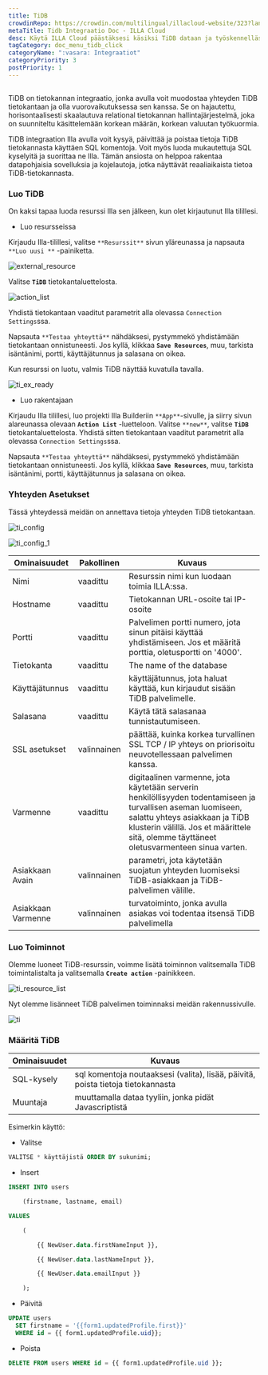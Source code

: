 ```yaml
---
title: TiDB
crowdinRepo: https://crowdin.com/multilingual/illacloud-website/323?languages=fi&filter=basic&value=0
metaTitle: Tidb Integraatio Doc - ILLA Cloud
desc: Käytä ILLA Cloud päästäksesi käsiksi TiDB dataan ja työskennelläsi. Luo sovelluksia, jotka voivat kysyä, manipuloida ja näyttää tietoja. Seuraa tätä opasta aloittaaksesi.
tagCategory: doc_menu_tidb_click
categoryName: ":vasara: Integraatiot"
categoryPriority: 3
postPriority: 1
---
```


## <h2 hidden>Mitä TiDB on?</h2>

TiDB on tietokannan integraatio, jonka avulla voit muodostaa yhteyden TiDB tietokantaan ja olla vuorovaikutuksessa sen kanssa. Se on hajautettu, horisontaalisesti skaalautuva relational tietokannan hallintajärjestelmä, joka on suunniteltu käsittelemään korkean määrän, korkean valuutan työkuormia.

TiDB integraation Illa avulla voit kysyä, päivittää ja poistaa tietoja TiDB tietokannasta käyttäen SQL komentoja. Voit myös luoda mukautettuja SQL kyselyitä ja suorittaa ne Illa. Tämän ansiosta on helppoa rakentaa datapohjaisia sovelluksia ja kojelautoja, jotka näyttävät reaaliaikaista tietoa TiDB-tietokannasta.

### Luo TiDB

On kaksi tapaa luoda resurssi Illa sen jälkeen, kun olet kirjautunut Illa tilillesi.

-   Luo resursseissa

Kirjaudu Illa-tilillesi, valitse `**Resurssit**` sivun yläreunassa ja napsauta `**Luo uusi **` -painiketta.

![external_resource](https://cdn.illacloud.com/official-website/img/docs/external_resource.png)

Valitse **`TiDB`** tietokantaluettelosta.

![action_list](https://cdn.illacloud.com/official-website/img/docs/action_list.png)

Yhdistä tietokantaan vaaditut parametrit alla olevassa `Connection Settings`ssa.

Napsauta `**Testaa yhteyttä**` nähdäksesi, pystymmekö yhdistämään tietokantaan onnistuneesti. Jos kyllä, klikkaa **`Save Resources`**, muu, tarkista isäntänimi, portti, käyttäjätunnus ja salasana on oikea.

Kun resurssi on luotu, valmis TiDB näyttää kuvatulla tavalla.

![ti_ex_ready](https://cdn.illacloud.com/official-website/img/docs/ti_ex_ready.png)

-   Luo rakentajaan

Kirjaudu Illa tilillesi, luo projekti Illa Builderiin `**App**`-sivulle, ja siirry sivun alareunassa olevaan **`Action List`** -luetteloon. Valitse `**new**`, valitse **`TiDB`** tietokantaluettelosta. Yhdistä sitten tietokantaan vaaditut parametrit alla olevassa `Connection Settings`ssa.

Napsauta `**Testaa yhteyttä**` nähdäksesi, pystymmekö yhdistämään tietokantaan onnistuneesti. Jos kyllä, klikkaa **`Save Resources`**, muu, tarkista isäntänimi, portti, käyttäjätunnus ja salasana on oikea.

### Yhteyden Asetukset

Tässä yhteydessä meidän on annettava tietoja yhteyden TiDB tietokantaan.

![ti_config](https://cdn.illacloud.com/official-website/img/docs/ti_config.png)

![ti_config_1](https://cdn.illacloud.com/official-website/img/docs/ti_config_1.png)

| Ominaisuudet             | Pakollinen  | Kuvaus                                                                                                                                                                                                                                        |
| ------------------------ | ----------- | --------------------------------------------------------------------------------------------------------------------------------------------------------------------------------------------------------------------------------------------- |
| Nimi                     | vaadittu    | Resurssin nimi kun luodaan toimia ILLA:ssa.                                                                                                                                                                                                   |
| Hostname                 | vaadittu    | Tietokannan URL-osoite tai IP-osoite                                                                                                                                                                                                          |
| Portti                   | vaadittu    | Palvelimen portti numero, jota sinun pitäisi käyttää yhdistämiseen. Jos et määritä porttia, oletusportti on '4000'.                                                                                                                           |
| Tietokanta               | vaadittu    | The name of the database                                                                                                                                                                                                                      |
| Käyttäjätunnus           | vaadittu    | käyttäjätunnus, jota haluat käyttää, kun kirjaudut sisään TiDB palvelimelle.                                                                                                                                                                  |
| Salasana                 | vaadittu    | Käytä tätä salasanaa tunnistautumiseen.                                                                                                                                                                                                       |
| SSL asetukset            | valinnainen | päättää, kuinka korkea turvallinen SSL TCP / IP yhteys on priorisoitu neuvotellessaan palvelimen kanssa.                                                                                                                                      |
| Varmenne                 | vaadittu    | digitaalinen varmenne, jota käytetään serverin henkilöllisyyden todentamiseen ja turvallisen aseman luomiseen, salattu yhteys asiakkaan ja TiDB klusterin välillä. Jos et määrittele sitä, olemme täyttäneet oletusvarmenteen sinua varten.   |
| Asiakkaan Avain          | valinnainen | parametri, jota käytetään suojatun yhteyden luomiseksi TiDB-asiakkaan ja TiDB-palvelimen välille.                                                                                                                                             |
| Asiakkaan Varmenne       | valinnainen | turvatoiminto, jonka avulla asiakas voi todentaa itsensä TiDB palvelimella                                                                                                                                                                    |

### Luo Toiminnot

Olemme luoneet TiDB-resurssin, voimme lisätä toiminnon valitsemalla TiDB toimintalistalta ja valitsemalla **`Create action`** -painikkeen.

![ti_resource_list](https://cdn.illacloud.com/official-website/img/docs/ti_resource_list.png)

Nyt olemme lisänneet TiDB palvelimen toiminnaksi meidän rakennussivulle.

![ti](https://cdn.illacloud.com/official-website/img/docs/ti.png)

### Määritä TiDB

| Ominaisuudet  | Kuvaus                                                                           |
| ------------- | -------------------------------------------------------------------------------- |
| SQL-kysely    | sql komentoja noutaaksesi (valita), lisää, päivitä, poista tietoja tietokannasta |
| Muuntaja      | muuttamalla dataa tyyliin, jonka pidät Javascriptistä                            |

Esimerkin käyttö:

-   Valitse

```sql
VALITSE * käyttäjistä ORDER BY sukunimi;
```

-   Insert

```sql
INSERT INTO users

	(firstname, lastname, email)

VALUES

	(

		{{ NewUser.data.firstNameInput }},

		{{ NewUser.data.lastNameInput }},

		{{ NewUser.data.emailInput }}

	);
```

-   Päivitä

```sql
UPDATE users
  SET firstname = '{{form1.updatedProfile.first}}'
  WHERE id = {{ form1.updatedProfile.uid}};
```

-   Poista

```sql
DELETE FROM users WHERE id = {{ form1.updatedProfile.uid }};
```

